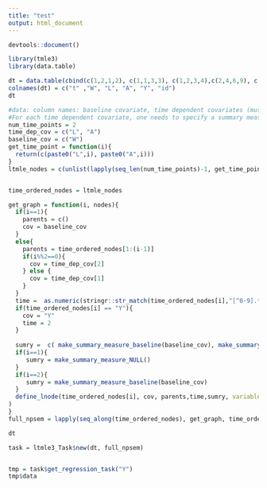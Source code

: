 ```yaml
---
title: "test"
output: html_document
---
```


```r
devtools::document()

```

```r
library(tmle3)
library(data.table)

dt = data.table(cbind(c(1,2,1,2), c(1,1,3,3), c(1,2,3,4),c(2,4,6,9), c(4,4,2,2), c(1,1,2,2)))
colnames(dt) = c("t" ,"W", "L", "A", "Y", "id")
dt

```




```r

#data: column names: baseline covariate, time dependent covariates (must be common to all times), treatment, time_index
#For each time dependent covariate, one needs to specify a summary measure. A summary measure is a function that takes takes a matrix of time dependent covariate (up until current time) and collapse the matrix to a vector of a fixed size.
num_time_points = 2
time_dep_cov = c("L", "A")
baseline_cov = c("W")
get_time_point = function(i){
  return(c(paste0("L",i), paste0("A",i)))
}
ltmle_nodes = c(unlist(lapply(seq_len(num_time_points)-1, get_time_point)), "Y")


time_ordered_nodes = ltmle_nodes

get_graph = function(i, nodes){
  if(i==1){
    parents = c()
    cov = baseline_cov
  }
  else{
    parents = time_ordered_nodes[1:(i-1)]
    if(i%%2==0){
      cov = time_dep_cov[2]
    } else {
      cov = time_dep_cov[1]
    }
  }
  time =  as.numeric(stringr::str_match(time_ordered_nodes[i],"[^0-9].*([0-9]+)")[2])+1
  if(time_ordered_nodes[i] == "Y"){
    cov = "Y"
    time = 2
  }
  
  sumry =  c( make_summary_measure_baseline(baseline_cov), make_summary_measure_last_value(time_dep_cov))
  if(i==1){
     sumry = make_summary_measure_NULL()
  }
  if(i==2){
     sumry = make_summary_measure_baseline(baseline_cov)
  }
  define_lnode(time_ordered_nodes[i], cov, parents,time,sumry, variable_type = sl3::variable_type("continuous")
)
}
full_npsem = lapply(seq_along(time_ordered_nodes), get_graph, time_ordered_nodes )

```



```r
dt

task = ltmle3_Task$new(dt, full_npsem)


tmp = task$get_regression_task("Y")
tmp$data
```


